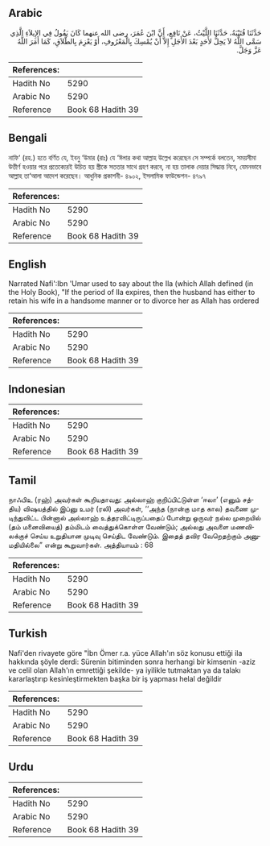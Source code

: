 ## Arabic


<div dir="rtl" lang="ar" style={{fontSize:'larger',backgroundColor:'#f8f9fa',padding:20}}>
حَدَّثَنَا قُتَيْبَةُ، حَدَّثَنَا اللَّيْثُ، عَنْ نَافِعٍ، أَنَّ ابْنَ عُمَرَ، رضى الله عنهما كَانَ يَقُولُ فِي الإِيلاَءِ الَّذِي سَمَّى اللَّهُ لاَ يَحِلُّ لأَحَدٍ بَعْدَ الأَجَلِ إِلاَّ أَنْ يُمْسِكَ بِالْمَعْرُوفِ، أَوْ يَعْزِمَ بِالطَّلاَقِ، كَمَا أَمَرَ اللَّهُ عَزَّ وَجَلَّ‏.‏
</div>
<div style={{backgroundColor:'#f8f9fa',padding:20, marginBottom: 10}}><table> <thead> <tr> <th>References:</th> <th></th> </tr> </thead> <tbody><tr><td>Hadith No</td><td>5290</td></tr><tr><td>Arabic No</td><td>5290</td></tr><tr><td>Reference</td><td>Book 68 Hadith 39</td></tr></tbody></table></div>

## Bengali


<div dir="ltr" lang="bn" style={{fontSize:'larger',backgroundColor:'#f8f9fa',padding:20}}>
নাফি‘ (রহ.) হতে বর্ণিত যে, ইবনু ‘উমার (রাঃ) যে ‘ঈলার কথা আল্লাহ উল্লেখ করেছেন সে সম্পর্কে বলতেন, সময়সীমা উত্তীর্ণ হওয়ার পরে প্রতেক্যেরই উচিত হয় স্ত্রীকে সততার সাথে গ্রহণ করবে, না হয় তালাক দেয়ার সিদ্ধান্ত নিবে, যেমনভাবে আল্লাহ তা‘আলা আদেশ করেছেন। আধুনিক প্রকাশনী- ৪৯০২, ইসলামিক ফাউন্ডেশন- ৪৭৯৭
</div>
<div style={{backgroundColor:'#f8f9fa',padding:20, marginBottom: 10}}><table> <thead> <tr> <th>References:</th> <th></th> </tr> </thead> <tbody><tr><td>Hadith No</td><td>5290</td></tr><tr><td>Arabic No</td><td>5290</td></tr><tr><td>Reference</td><td>Book 68 Hadith 39</td></tr></tbody></table></div>

## English


<div dir="ltr" lang="en" style={{fontSize:'larger',backgroundColor:'#f8f9fa',padding:20}}>
Narrated Nafi':Ibn 'Umar used to say about the Ila (which Allah defined (in the Holy Book), "If the period of Ila expires, then the husband has either to retain his wife in a handsome manner or to divorce her as Allah has ordered
</div>
<div style={{backgroundColor:'#f8f9fa',padding:20, marginBottom: 10}}><table> <thead> <tr> <th>References:</th> <th></th> </tr> </thead> <tbody><tr><td>Hadith No</td><td>5290</td></tr><tr><td>Arabic No</td><td>5290</td></tr><tr><td>Reference</td><td>Book 68 Hadith 39</td></tr></tbody></table></div>

## Indonesian


<div dir="ltr" lang="id" style={{fontSize:'larger',backgroundColor:'#f8f9fa',padding:20}}>

</div>
<div style={{backgroundColor:'#f8f9fa',padding:20, marginBottom: 10}}><table> <thead> <tr> <th>References:</th> <th></th> </tr> </thead> <tbody><tr><td>Hadith No</td><td>5290</td></tr><tr><td>Arabic No</td><td>5290</td></tr><tr><td>Reference</td><td>Book 68 Hadith 39</td></tr></tbody></table></div>

## Tamil


<div dir="ltr" lang="ta" style={{fontSize:'larger',backgroundColor:'#f8f9fa',padding:20}}>
நாஃபிஉ (ரஹ்) அவர்கள் கூறியதாவது: அல்லாஹ் குறிப்பிட்டுள்ள ‘ஈலா’ (எனும் சத்திய) விஷயத்தில் இப்னு உமர் (ரலி) அவர்கள், ‘‘அந்த (நான்கு மாத கால) தவணை முடிந்துவிட்ட பின்னால் அல்லாஹ் உத்தரவிட்டிருப்பதைப் போன்று ஒருவர் நல்ல முறையில் (தம் மனைவியைத்) தம்மிடம் வைத்துக்கொள்ள வேண்டும்; அல்லது அவளை மணவிலக்குச் செய்ய உறுதியான முடிவு செய்திட வேண்டும். இதைத் தவிர வேறெதற்கும் அனுமதியில்லை” என்று கூறுவார்கள். அத்தியாயம் : 68
</div>
<div style={{backgroundColor:'#f8f9fa',padding:20, marginBottom: 10}}><table> <thead> <tr> <th>References:</th> <th></th> </tr> </thead> <tbody><tr><td>Hadith No</td><td>5290</td></tr><tr><td>Arabic No</td><td>5290</td></tr><tr><td>Reference</td><td>Book 68 Hadith 39</td></tr></tbody></table></div>

## Turkish


<div dir="ltr" lang="tr" style={{fontSize:'larger',backgroundColor:'#f8f9fa',padding:20}}>
Nafi'den rivayete göre "İbn Ömer r.a. yüce Allah'ın söz konusu ettiği ila hakkında şöyle derdi: Sürenin bitiminden sonra herhangi bir kimsenin -aziz ve celil olan Allah'ın emrettiği şekilde- ya iyilikle tutmaktan ya da talakı kararlaştırıp kesinleştirmekten başka bir iş yapması helal değildir
</div>
<div style={{backgroundColor:'#f8f9fa',padding:20, marginBottom: 10}}><table> <thead> <tr> <th>References:</th> <th></th> </tr> </thead> <tbody><tr><td>Hadith No</td><td>5290</td></tr><tr><td>Arabic No</td><td>5290</td></tr><tr><td>Reference</td><td>Book 68 Hadith 39</td></tr></tbody></table></div>

## Urdu


<div dir="rtl" lang="ur" style={{fontSize:'larger',backgroundColor:'#f8f9fa',padding:20}}>

</div>
<div style={{backgroundColor:'#f8f9fa',padding:20, marginBottom: 10}}><table> <thead> <tr> <th>References:</th> <th></th> </tr> </thead> <tbody><tr><td>Hadith No</td><td>5290</td></tr><tr><td>Arabic No</td><td>5290</td></tr><tr><td>Reference</td><td>Book 68 Hadith 39</td></tr></tbody></table></div>